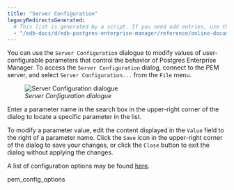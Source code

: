 ```yaml
---
title: "Server Configuration"
legacyRedirectsGenerated:
  # This list is generated by a script. If you need add entries, use the `legacyRedirects` key.
  - "/edb-docs/d/edb-postgres-enterprise-manager/reference/online-documentation/8.0/pem_server_config.html"
---
```


<div id="pem_server_config" class="registered_link"></div>

You can use the `Server Configuration` dialogue to modify values of user-configurable parameters that control the behavior of Postgres Enterprise Manager. To access the `Server Configuration` dialog, connect to the PEM server, and select `Server Configuration...` from the `File` menu.

<figure><img src="../../images/pem_server_config.png" class="align-center" alt="Server Configuration dialogue" /><figcaption aria-hidden="true"><em>Server Configuration dialogue</em></figcaption></figure>

Enter a parameter name in the search box in the upper-right corner of the dialog to locate a specific parameter in the list.

To modify a parameter value, edit the content displayed in the `Value` field to the right of a parameter name. Click the `Save` icon in the upper-right corner of the dialog to save your changes, or click the `Close` button to exit the dialog without applying the changes.

A list of configuration options may be found [here](01_pem_config_options/#pem_config_options).

<div class="toctree" maxdepth="2">

pem_config_options

</div>
